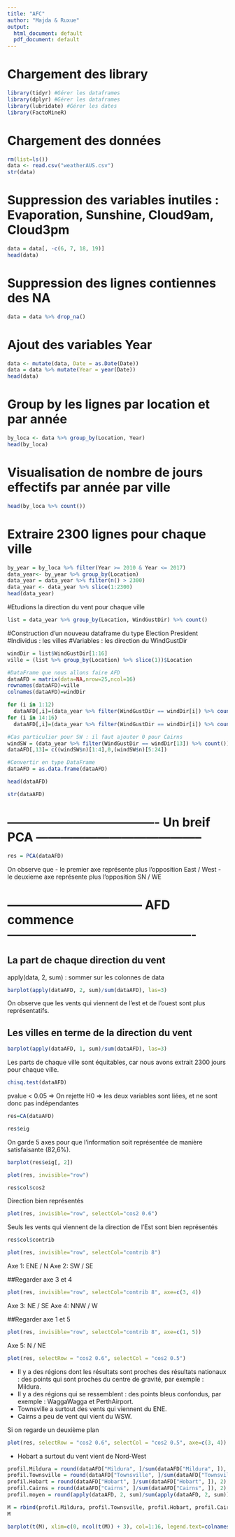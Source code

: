 ```yaml
---
title: "AFC"
author: "Majda & Ruxue"
output:
  html_document: default
  pdf_document: default
---
```


# Chargement des library

```r
library(tidyr) #Gérer les dataframes
library(dplyr) #Gérer les dataframes
library(lubridate) #Gérer les dates
library(FactoMineR) 
```


# Chargement des données

```r
rm(list=ls())
data <- read.csv("weatherAUS.csv")
str(data)
```
# Suppression des variables inutiles : Evaporation, Sunshine, Cloud9am, Cloud3pm

```r
data = data[, -c(6, 7, 18, 19)]
head(data)
```
# Suppression des lignes contiennes des NA

```r
data = data %>% drop_na()
```

# Ajout des variables Year

```r
data <- mutate(data, Date = as.Date(Date))
data = data %>% mutate(Year = year(Date))
head(data)
```

# Group by les lignes par location et par année

```r
by_loca <- data %>% group_by(Location, Year)
head(by_loca)
```
# Visualisation de nombre de jours effectifs par année par ville
```r
head(by_loca %>% count())
```


# Extraire 2300 lignes pour chaque ville

```r
by_year = by_loca %>% filter(Year >= 2010 & Year <= 2017) 
data_year<- by_year %>% group_by(Location)
data_year = data_year %>% filter(n() > 2300)
data_year <- data_year %>% slice(1:2300)
head(data_year)
```
#Etudions la direction du vent pour chaque ville 

```r
list = data_year %>% group_by(Location, WindGustDir) %>% count()
```

#Construction d'un nouveau dataframe du type Election President
#Individus : les villes
#Variables : les direction du WindGustDir

```r
windDir = list$WindGustDir[1:16]
ville = (list %>% group_by(Location) %>% slice(1))$Location

#DataFrame que nous allons faire AFD
dataAFD = matrix(data=NA,nrow=25,ncol=16)
rownames(dataAFD)=ville
colnames(dataAFD)=windDir

for (i in 1:12)
  dataAFD[,i]=(data_year %>% filter(WindGustDir == windDir[i]) %>% count())$n
for (i in 14:16)
  dataAFD[,i]=(data_year %>% filter(WindGustDir == windDir[i]) %>% count())$n

#Cas particulier pour SW : il faut ajouter 0 pour Cairns
windSW = (data_year %>% filter(WindGustDir == windDir[13]) %>% count())
dataAFD[,13]= c((windSW$n)[1:4],0,(windSW$n)[5:24])

#Convertir en type DataFrame
dataAFD = as.data.frame(dataAFD)
```

```r
head(dataAFD)
```
```r
str(dataAFD)
```




# ------------------------------------- Un breif PCA -----------------------------------------

```r
res = PCA(dataAFD)
```
On observe que 
- le premier axe représente plus l'opposition  East / West
- le deuxieme axe représente plus l'opposition SN / WE

# --------------------------------- AFD commence ----------------------------------------------

## La part de chaque direction du vent

apply(data, 2, sum) : sommer sur les colonnes de data

```r
barplot(apply(dataAFD, 2, sum)/sum(dataAFD), las=3)
```
On observe que les vents qui viennent de l'est et de l'ouest sont plus représentatifs.

## Les villes en terme de la direction du vent

```r
barplot(apply(dataAFD, 1, sum)/sum(dataAFD), las=3)
```
Les parts de chaque ville sont équitables, car nous avons extrait 2300 jours pour chaque ville.

```r
chisq.test(dataAFD)
```

pvalue < 0.05 => On rejette H0 => les deux variables sont liées, et ne sont  donc pas indépendantes



```r
res=CA(dataAFD)
```
```r
res$eig
```

On garde 5 axes pour que l'information soit représentée de manière satisfaisante (82,6%).
```r
barplot(res$eig[, 2])
```
```r
plot(res, invisible="row")
```
```r
res$col$cos2
```


Direction bien représentés
```r
plot(res, invisible="row", selectCol="cos2 0.6")
```
Seuls les vents qui viennent de la direction de l'Est sont bien représentés

```r
res$col$contrib
```

```r
plot(res, invisible="row", selectCol="contrib 8")
```
Axe 1: ENE / N
Axe 2: SW / SE

##Regarder axe 3 et 4

```r
plot(res, invisible="row", selectCol="contrib 8", axe=c(3, 4))
```
Axe 3: NE / SE
Axe 4: NNW / W

##Regarder axe 1 et 5
```r
plot(res, invisible="row", selectCol="contrib 8", axe=c(1, 5))
```
Axe 5: N / NE





```r
plot(res, selectRow = "cos2 0.6", selectCol = "cos2 0.5")
```

- Il y a des régions dont les résultats sont proches des résultats nationaux : des points qui sont proches du centre de gravité, par exemple : Mildura.
- Il y a des régions qui se ressemblent : des points bleus confondus, par exemple : WaggaWagga et PerthAirport.
- Townsville a surtout des vents qui viennent du ENE.
- Cairns a peu de vent qui vient du WSW.

Si on regarde un deuxième plan
```r
plot(res, selectRow = "cos2 0.6", selectCol = "cos2 0.5", axe=c(3, 4))
```
- Hobart a surtout du vent vient de Nord-West


```r
profil.Mildura = round(dataAFD["Mildura", ]/sum(dataAFD["Mildura", ]), 2)
profil.Townsville = round(dataAFD["Townsville", ]/sum(dataAFD["Townsville", ]), 2)
profil.Hobart = round(dataAFD["Hobart", ]/sum(dataAFD["Hobart", ]), 2)
profil.Cairns = round(dataAFD["Cairns", ]/sum(dataAFD["Cairns", ]), 2)
profil.moyen = round(apply(dataAFD, 2, sum)/sum(apply(dataAFD, 2, sum)), 2)

M = rbind(profil.Mildura, profil.Townsville, profil.Hobart, profil.Cairns, moyen=profil.moyen)
M
```
```r
barplot(t(M), xlim=c(0, ncol(t(M)) + 3), col=1:16, legend.text=colnames(dataAFD), args.legend = list(x=ncol(t(M)) + 3), las=3)
```

